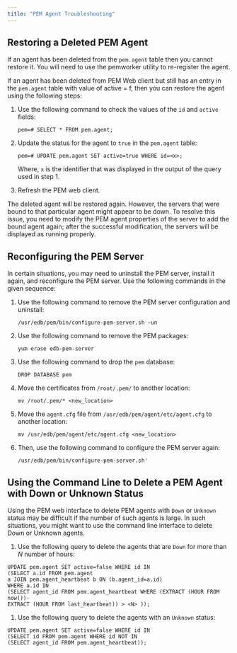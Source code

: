 ```yaml
---
title: "PEM Agent Troubleshooting"
---
```


<div id="pem_agent_troubleshooting" class="registered_link"></div>


## Restoring a Deleted PEM Agent



If an agent has been deleted from the `pem.agent` table then you cannot restore it. You will need to use the pemworker utility to re-register the agent.

If an agent has been deleted from PEM Web client but still has an entry in the `pem.agent` table with value of active = f, then you can restore the agent using the following steps:

1.  Use the following command to check the values of the `id` and `active` fields:

    `pem=# SELECT * FROM pem.agent;`

2.  Update the status for the agent to `true` in the `pem.agent` table:

    `pem=# UPDATE pem.agent SET active=true WHERE id=<x>;`

    Where, `x` is the identifier that was displayed in the output of the query used in step 1.

3.  Refresh the PEM web client.

The deleted agent will be restored again. However, the servers that were bound to that particular agent might appear to be down. To resolve this issue, you need to modify the PEM agent properties of the server to add the bound agent again; after the successful modification, the servers will be displayed as running properly.

## Reconfiguring the PEM Server



In certain situations, you may need to uninstall the PEM server, install it again, and reconfigure the PEM server. Use the following commands in the given sequence:

1.  Use the following command to remove the PEM server configuration and uninstall:

    `/usr/edb/pem/bin/configure-pem-server.sh –un`

2.  Use the following command to remove the PEM packages:

    `yum erase edb-pem-server`

3.  Use the following command to drop the `pem` database:

    `DROP DATABASE pem`

4.  Move the certificates from `/root/.pem/` to another location:

    `mv /root/.pem/* <new_location>`

5.  Move the `agent.cfg` file from `/usr/edb/pem/agent/etc/agent.cfg` to another location:

    `mv /usr/edb/pem/agent/etc/agent.cfg <new_location>`

6.  Then, use the following command to configure the PEM server again:

    `/usr/edb/pem/bin/configure-pem-server.sh'`

## Using the Command Line to Delete a PEM Agent with Down or Unknown Status





Using the PEM web interface to delete PEM agents with `Down` or `Unknown` status may be difficult if the number of such agents is large. In such situations, you might want to use the command line interface to delete Down or Unknown agents.

1.  Use the following query to delete the agents that are `Down` for more than *N* number of hours:

<!-- -->

    UPDATE pem.agent SET active=false WHERE id IN
    (SELECT a.id FROM pem.agent
    a JOIN pem.agent_heartbeat b ON (b.agent_id=a.id)
    WHERE a.id IN
    (SELECT agent_id FROM pem.agent_heartbeat WHERE (EXTRACT (HOUR FROM now())-
    EXTRACT (HOUR FROM last_heartbeat)) > <N> ));

1.  Use the following query to delete the agents with an `Unknown` status:

<!-- -->

    UPDATE pem.agent SET active=false WHERE id IN
    (SELECT id FROM pem.agent WHERE id NOT IN
    (SELECT agent_id FROM pem.agent_heartbeat));
